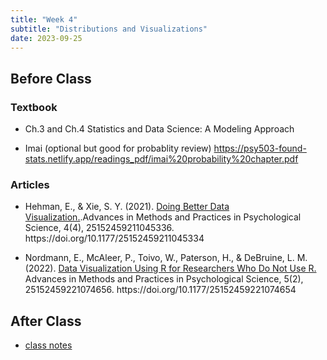 ```yaml
---
title: "Week 4"
subtitle: "Distributions and Visualizations"
date: 2023-09-25
---
```

## Before Class

### Textbook

- Ch.3 and Ch.4 Statistics and Data Science: A Modeling Approach

- Imai (optional but good for probablity review)
    <https://psy503-found-stats.netlify.app/readings_pdf/imai%20probability%20chapter.pdf>

### Articles

- Hehman, E., & Xie, S. Y. (2021). [Doing Better Data Visualization.](https://journals.sagepub.com/doi/full/10.1177/25152459211045334).Advances in Methods and Practices in Psychological Science, 4(4), 25152459211045336. https://doi.org/10.1177/25152459211045334

- Nordmann, E., McAleer, P., Toivo, W., Paterson, H., & DeBruine, L. M. (2022). [Data Visualization Using R for Researchers Who Do Not Use R.](https://journals.sagepub.com/doi/epub/10.1177/25152459221074654) Advances in Methods and Practices in Psychological Science, 5(2), 25152459221074656. https://doi.org/10.1177/25152459221074654

## After Class


- [class notes](/slides/04-Prob-dist-viz/04-Prob_dist_viz_notebook.html)
